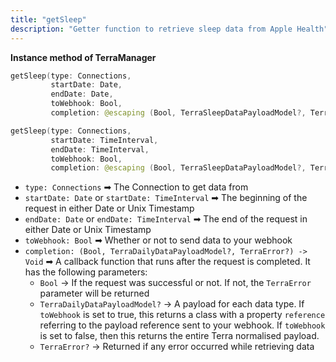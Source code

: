 ```yaml
---
title: "getSleep"
description: "Getter function to retrieve sleep data from Apple Health"
---
```

**Instance method of TerraManager**

```swift swift
getSleep(type: Connections, 
         startDate: Date, 
         endDate: Date, 
         toWebhook: Bool, 
         completion: @escaping (Bool, TerraSleepDataPayloadModel?, TerraError?) -> Void)

getSleep(type: Connections, 
         startDate: TimeInterval, 
         endDate: TimeInterval, 
         toWebhook: Bool, 
         completion: @escaping (Bool, TerraSleepDataPayloadModel?, TerraError?) -> Void)

```

*   `type: Connections` ➡ The Connection to get data from
*   `startDate: Date` or `startDate: TimeInterval` ➡ The beginning of the request in either Date or Unix Timestamp
*   `endDate: Date` or `endDate: TimeInterval` ➡ The end of the request in either Date or Unix Timestamp
*   `toWebhook: Bool` ➡ Whether or not to send data to your webhook
*   `completion: (Bool, TerraDailyDataPayloadModel?, TerraError?) -> Void` ➡ A callback function that runs after the request is completed. It has the following parameters:
    *   `Bool` -> If the request was successful or not. If not, the `TerraError` parameter will be returned
    *   `TerraDailyDataPayloadModel?` -> A payload for each data type. If `toWebhook` is set to true, this returns a class with a property `reference` referring to the payload reference sent to your webhook. If `toWebhook` is set to false, then this returns the entire Terra normalised payload.
    *   `TerraError?` -> Returned if any error occurred while retrieving data



